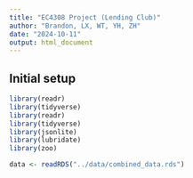 ```yaml
---
title: "EC4308 Project (Lending Club)"
author: "Brandon, LX, WT, YH, ZH"
date: "2024-10-11"
output: html_document
---
```


## Initial setup
```r
library(readr)
library(tidyverse)
library(readr)
library(tidyverse)
library(jsonlite)
library(lubridate)
library(zoo)

data <- readRDS("../data/combined_data.rds")
```